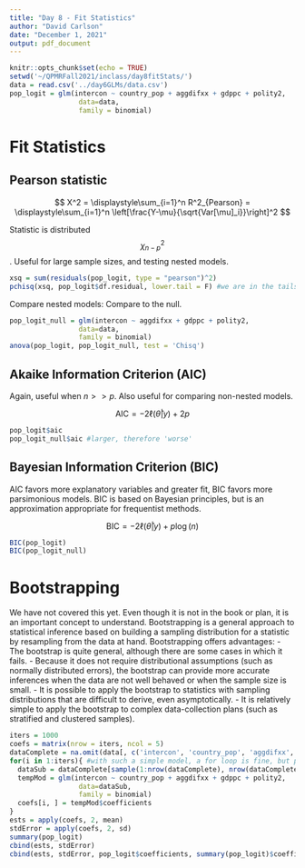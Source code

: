 ```yaml
---
title: "Day 8 - Fit Statistics"
author: "David Carlson"
date: "December 1, 2021"
output: pdf_document
---
```


```r
knitr::opts_chunk$set(echo = TRUE)
setwd('~/QPMRFall2021/inclass/day8fitStats/')
data = read.csv('../day6GLMs/data.csv')
pop_logit = glm(intercon ~ country_pop + aggdifxx + gdppc + polity2, 
                 data=data,
                 family = binomial)
```

# Fit Statistics

## Pearson statistic

$$
X^2 = \displaystyle\sum_{i=1}^n R^2_{Pearson} = \displaystyle\sum_{i=1}^n \left[\frac{Y-\mu}{\sqrt{Var[\mu]_i}}\right]^2
$$

Statistic is distributed $$\chi^2_{n-p}$$. Useful for large sample sizes, and testing nested models.

```r
xsq = sum(residuals(pop_logit, type = "pearson")^2)
pchisq(xsq, pop_logit$df.residual, lower.tail = F) #we are in the tails, but this is not really an appropriate test for binomial data
```

Compare nested models: Compare to the null.

```r
pop_logit_null = glm(intercon ~ aggdifxx + gdppc + polity2, 
                 data=data,
                 family = binomial)
anova(pop_logit, pop_logit_null, test = 'Chisq')
```

## Akaike Information Criterion (AIC)

Again, useful when $n>>p$. Also useful for comparing non-nested models.

$$
\text{AIC} = -2\ell(\hat{\theta} | y) + 2p
$$

```r
pop_logit$aic
pop_logit_null$aic #larger, therefore 'worse'
```

## Bayesian Information Criterion (BIC)

AIC favors more explanatory variables and greater fit, BIC favors more parsimonious models. BIC is based on Bayesian principles, but is an approximation appropriate for frequentist methods.

$$
\text{BIC} = -2\ell(\hat{\theta}|y) + p\log(n)
$$

```r
BIC(pop_logit)
BIC(pop_logit_null)
```

# Bootstrapping

We have not covered this yet. Even though it is not in the book or plan, it is an important concept to understand. Bootstrapping is a general approach to statistical inference based on building a sampling distribution for a statistic by resampling from the data at hand. Bootstrapping offers advantages:
- The bootstrap is quite general, although there are some cases in which it fails.
- Because it does not require distributional assumptions (such as normally distributed errors), the bootstrap can provide more accurate inferences when the data are not well behaved or when the sample size is small.
- It is possible to apply the bootstrap to statistics with sampling distributions that are difficult to derive, even asymptotically.
- It  is  relatively  simple  to  apply  the  bootstrap  to  complex  data-collection plans (such as stratified and clustered samples).

```r
iters = 1000
coefs = matrix(nrow = iters, ncol = 5)
dataComplete = na.omit(data[, c('intercon', 'country_pop', 'aggdifxx', 'gdppc', 'polity2')])
for(i in 1:iters){ #with such a simple model, a for loop is fine, but parallelize for more complex models
  dataSub = dataComplete[sample(1:nrow(dataComplete), nrow(dataComplete), replace = T),]
  tempMod = glm(intercon ~ country_pop + aggdifxx + gdppc + polity2, 
                 data=dataSub,
                 family = binomial)
  coefs[i, ] = tempMod$coefficients
}
ests = apply(coefs, 2, mean)
stdError = apply(coefs, 2, sd)
summary(pop_logit)
cbind(ests, stdError)
cbind(ests, stdError, pop_logit$coefficients, summary(pop_logit)$coefficients[, 2])
```
